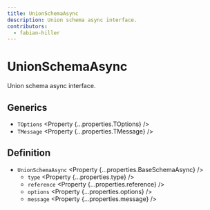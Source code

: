 ```yaml
---
title: UnionSchemaAsync
description: Union schema async interface.
contributors:
  - fabian-hiller
---
```



# UnionSchemaAsync

Union schema async interface.

## Generics

- `TOptions` <Property {...properties.TOptions} />
- `TMessage` <Property {...properties.TMessage} />

## Definition

- `UnionSchemaAsync` <Property {...properties.BaseSchemaAsync} />
  - `type` <Property {...properties.type} />
  - `reference` <Property {...properties.reference} />
  - `options` <Property {...properties.options} />
  - `message` <Property {...properties.message} />
